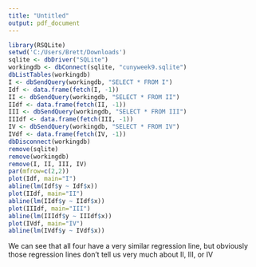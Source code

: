 ```yaml
---
title: "Untitled"
output: pdf_document
---
```



```r
library(RSQLite)
setwd('C:/Users/Brett/Downloads')
sqlite <- dbDriver("SQLite")
workingdb <- dbConnect(sqlite, "cunyweek9.sqlite")
dbListTables(workingdb)
I <- dbSendQuery(workingdb, "SELECT * FROM I")
Idf <- data.frame(fetch(I, -1))
II <- dbSendQuery(workingdb, "SELECT * FROM II")
IIdf <- data.frame(fetch(II, -1))
III <- dbSendQuery(workingdb, "SELECT * FROM III")
IIIdf <- data.frame(fetch(III, -1))
IV <- dbSendQuery(workingdb, "SELECT * FROM IV")
IVdf <- data.frame(fetch(IV, -1))
dbDisconnect(workingdb)
remove(sqlite)
remove(workingdb)
remove(I, II, III, IV)
par(mfrow=c(2,2))
plot(Idf, main="I")
abline(lm(Idf$y ~ Idf$x))
plot(IIdf, main="II")
abline(lm(IIdf$y ~ IIdf$x))
plot(IIIdf, main="III")
abline(lm(IIIdf$y ~ IIIdf$x))
plot(IVdf, main="IV")
abline(lm(IVdf$y ~ IVdf$x))
```

We can see that all four have a very similar regression line, but obviously those regression lines don't tell us very much about II, III, or IV